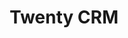 ---
title: "Twenty CRM"
excerpt: "Open source CRM software"
created_date: 2024-10-30
status: published
slug: 'twenty-crm'
coverimage: "twenty-crm-screenshot.png"
vendoricon: "twenty-icon-white.svg"
horizontal_logo: "twenty-crm-logo-horizontal.png"
tags: ["crm", "business apps"]
vendor_primary_color: "black"
vendor_secondary_color: "white"
category: "business"
---
